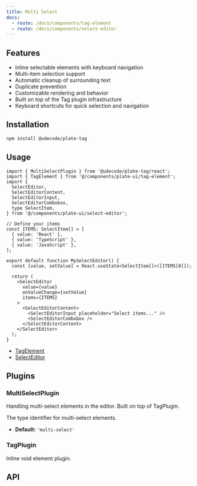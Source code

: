 ```yaml
---
title: Multi Select
docs:
  - route: /docs/components/tag-element
  - route: /docs/components/select-editor
---
```


<ComponentPreview name="select-editor-demo" />

<PackageInfo>

## Features

- Inline selectable elements with keyboard navigation
- Multi-item selection support
- Automatic cleanup of surrounding text
- Duplicate prevention
- Customizable rendering and behavior
- Built on top of the Tag plugin infrastructure
- Keyboard shortcuts for quick selection and navigation

</PackageInfo>

## Installation

```bash
npm install @udecode/plate-tag
```

## Usage

```tsx
import { MultiSelectPlugin } from '@udecode/plate-tag/react';
import { TagElement } from '@/components/plate-ui/tag-element';
import {
  SelectEditor,
  SelectEditorContent,
  SelectEditorInput,
  SelectEditorCombobox,
  type SelectItem,
} from '@/components/plate-ui/select-editor';

// Define your items
const ITEMS: SelectItem[] = [
  { value: 'React' },
  { value: 'TypeScript' },
  { value: 'JavaScript' },
];

export default function MySelectEditor() {
  const [value, setValue] = React.useState<SelectItem[]>([ITEMS[0]]);

  return (
    <SelectEditor
      value={value}
      onValueChange={setValue}
      items={ITEMS}
    >
      <SelectEditorContent>
        <SelectEditorInput placeholder="Select items..." />
        <SelectEditorCombobox />
      </SelectEditorContent>
    </SelectEditor>
  );
}
```

- [TagElement](/docs/components/tag-element)
- [SelectEditor](/docs/components/select-editor)

## Plugins

### MultiSelectPlugin

Handling multi-select elements in the editor. Built on top of TagPlugin.

<APIOptions>
<APIItem name="type" type="string" optional>
The type identifier for multi-select elements.

- **Default:** `'multi-select'`
</APIItem>
</APIOptions>

### TagPlugin

Inline void element plugin.

## API
